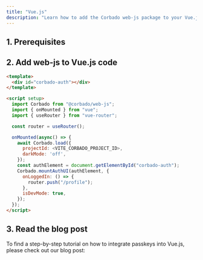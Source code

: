 ```yaml
---
title: "Vue.js"
description: "Learn how to add the Corbado web-js package to your Vue.js application."
---
```



## 1. Prerequisites

<Prerequisites />

## 2. Add web-js to Vue.js code

```html App.vue
<template>
  <div id="corbado-auth"></div>
</template>

<script setup>
  import Corbado from "@corbado/web-js";
  import { onMounted } from "vue";
  import { useRouter } from "vue-router";

  const router = useRouter();

  onMounted(async() => {
    await Corbado.load({
      projectId: <VITE_CORBADO_PROJECT_ID>,
      darkMode: 'off',
    });
    const authElement = document.getElementById("corbado-auth");
    Corbado.mountAuthUI(authElement, {
      onLoggedIn: () => {
        router.push("/profile");
      },
      isDevMode: true,
    });
  });
</script>
```

## 3. Read the blog post

To find a step-by-step tutorial on how to integrate passkeys into Vue.js, please check out our blog post:

<Card href="https://www.corbado.com/blog/vuejs-passkeys">
  <Blogpost title="Building a Vue.js Passkey Login" />
</Card>
